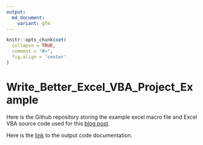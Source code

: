 ```yaml
---
output:
  md_document:
    variant: gfm
---
```


<!-- README.md is generated from README.Rmd. Please edit that file -->

```r
knitr::opts_chunk$set(
  collapse = TRUE,
  comment = "#>",
  fig.align = 'center'
)
```

# Write_Better_Excel_VBA_Project_Example

Here is the Github repository storing the example excel macro file and Excel VBA source code used for this [blog post](https://jeremy-selva.netlify.app/blog/2022-05-05-writing-excel-vba-code/).

Here is the [link](https://jauntyjjs.github.io/Write_Better_Excel_VBA_Project_Example/) to the output code documentation.

